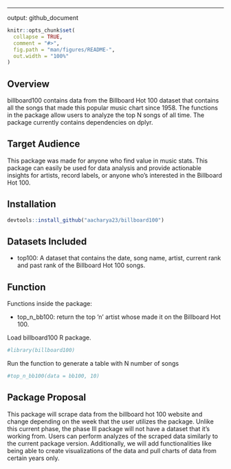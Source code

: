 ---
output: github_document


```r
knitr::opts_chunk$set(
  collapse = TRUE,
  comment = "#>",
  fig.path = "man/figures/README-",
  out.width = "100%"
)
```

 
## Overview 
billboard100 contains data from the Billboard Hot 100 dataset that contains all the songs that made this popular music chart since 1958. The functions in the package allow users to analyze the top N songs of all time. The package currently contains dependencies on dplyr.


## Target Audience
This package was made for anyone who find value in music stats. This package can easily be used for data analysis and provide actionable insights for artists, record labels, or anyone who's interested in the Billboard Hot 100.


## Installation 

```r
devtools::install_github("aacharya23/billboard100")
```

## Datasets Included 
* top100: A dataset that contains the date, song name, artist, current rank and past rank of the Billboard Hot 100 songs. 

## Function

Functions inside the package:

* top_n_bb100: return the top ’n’ artist whose made it on the Billboard Hot 100. 


Load billboard100 R package. 

```r
#library(billboard100)
```

Run the function to generate a table with N number of songs 

```r
#top_n_bb100(data = bb100, 10)
```


## Package Proposal 
This package will scrape data from the billboard hot 100 website and change depending on the week that the user utilizes the package. Unlike this current phase, the phase III package will not have a dataset that it's working from. Users can perform analyzes of the scraped data similarly to the current package version. Additionally, we will add functionalities like being able to create visualizations of the data and pull charts of data from certain years only. 

##

